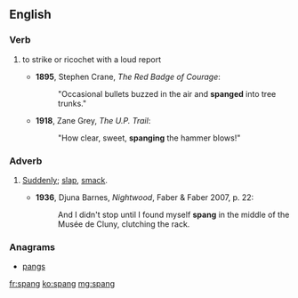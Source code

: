 ==English==

===Verb===
{{en-verb}}

# {{context|of a flying object such as a bullet}} to strike or ricochet with a loud report 
#* '''1895''', Stephen Crane, ''The Red Badge of Courage'':
#*:"Occasional bullets buzzed in the air and '''spanged''' into tree trunks."
#* '''1918''', Zane Grey, ''The U.P. Trail'':
#*:"How clear, sweet, '''spanging''' the hammer blows!"

===Adverb===
{{en-adv|-}}

# {{dated}} [[suddenly|Suddenly]]; [[slap]], [[smack]].
#* '''1936''', Djuna Barnes, ''Nightwood'', Faber & Faber 2007, p. 22:
#*: And I didn't stop until I found myself '''spang''' in the middle of the Musée de Cluny, clutching the rack.

===Anagrams===
* [[pangs#English|pangs]]

[[fr:spang]]
[[ko:spang]]
[[mg:spang]]